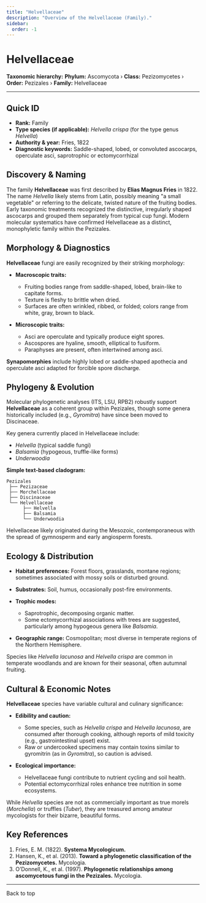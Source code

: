 ```yaml
---
title: "Helvellaceae"
description: "Overview of the Helvellaceae (Family)."
sidebar:
  order: -1
---
```



# Helvellaceae <Badge variant="note" text="Family" />

**Taxonomic hierarchy:** **Phylum:** Ascomycota › **Class:** Pezizomycetes › **Order:** Pezizales › **Family:** Helvellaceae

---

## Quick ID
* **Rank:** Family  
* **Type species (if applicable):** _Helvella crispa_ (for the type genus _Helvella_)  
* **Authority & year:** Fries, 1822  
* **Diagnostic keywords:** Saddle-shaped, lobed, or convoluted ascocarps, operculate asci, saprotrophic or ectomycorrhizal  

## Discovery & Naming
The family **Helvellaceae** was first described by **Elias Magnus Fries** in 1822. The name _Helvella_ likely stems from Latin, possibly meaning "a small vegetable" or referring to the delicate, twisted nature of the fruiting bodies. Early taxonomic treatments recognized the distinctive, irregularly shaped ascocarps and grouped them separately from typical cup fungi. Modern molecular systematics have confirmed Helvellaceae as a distinct, monophyletic family within the Pezizales.

## Morphology & Diagnostics
**Helvellaceae** fungi are easily recognized by their striking morphology:

- **Macroscopic traits:**
  - Fruiting bodies range from saddle-shaped, lobed, brain-like to capitate forms.
  - Texture is fleshy to brittle when dried.
  - Surfaces are often wrinkled, ribbed, or folded; colors range from white, gray, brown to black.

- **Microscopic traits:**
  - Asci are operculate and typically produce eight spores.
  - Ascospores are hyaline, smooth, elliptical to fusiform.
  - Paraphyses are present, often intertwined among asci.

**Synapomorphies** include highly lobed or saddle-shaped apothecia and operculate asci adapted for forcible spore discharge.

## Phylogeny & Evolution
Molecular phylogenetic analyses (ITS, LSU, RPB2) robustly support **Helvellaceae** as a coherent group within Pezizales, though some genera historically included (e.g., _Gyromitra_) have since been moved to Discinaceae.

Key genera currently placed in Helvellaceae include:

- _Helvella_ (typical saddle fungi)
- _Balsamia_ (hypogeous, truffle-like forms)
- _Underwoodia_

**Simple text-based cladogram:**
```
Pezizales
 ├── Pezizaceae
 ├── Morchellaceae
 ├── Discinaceae
 └── Helvellaceae
      ├── Helvella
      ├── Balsamia
      └── Underwoodia
```
Helvellaceae likely originated during the Mesozoic, contemporaneous with the spread of gymnosperm and early angiosperm forests.

## Ecology & Distribution
- **Habitat preferences:** Forest floors, grasslands, montane regions; sometimes associated with mossy soils or disturbed ground.
- **Substrates:** Soil, humus, occasionally post-fire environments.
- **Trophic modes:** 
  - Saprotrophic, decomposing organic matter.
  - Some ectomycorrhizal associations with trees are suggested, particularly among hypogeous genera like _Balsamia_.

- **Geographic range:** Cosmopolitan; most diverse in temperate regions of the Northern Hemisphere.

Species like _Helvella lacunosa_ and _Helvella crispa_ are common in temperate woodlands and are known for their seasonal, often autumnal fruiting.

## Cultural & Economic Notes
**Helvellaceae** species have variable cultural and culinary significance:

- **Edibility and caution:**
  - Some species, such as _Helvella crispa_ and _Helvella lacunosa_, are consumed after thorough cooking, although reports of mild toxicity (e.g., gastrointestinal upset) exist.
  - Raw or undercooked specimens may contain toxins similar to gyromitrin (as in _Gyromitra_), so caution is advised.

- **Ecological importance:**
  - Helvellaceae fungi contribute to nutrient cycling and soil health.
  - Potential ectomycorrhizal roles enhance tree nutrition in some ecosystems.

While _Helvella_ species are not as commercially important as true morels (_Morchella_) or truffles (_Tuber_), they are treasured among amateur mycologists for their bizarre, beautiful forms.

## Key References
1. Fries, E. M. (1822). **Systema Mycologicum.**  
2. Hansen, K., et al. (2013). **Toward a phylogenetic classification of the Pezizomycetes.** Mycologia.  
3. O’Donnell, K., et al. (1997). **Phylogenetic relationships among ascomycetous fungi in the Pezizales.** Mycologia.  

---

<LinkButton href="#top" variant="minimal" icon="arrow-up">
  Back to top
</LinkButton>
